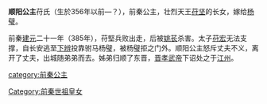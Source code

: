 {{unreferenced|time=2012-1-21}} 
{{東亞女性歷史人物
| 名稱=顺阳公主
| 身份=[[前秦|前秦]]公主
| 畫像=
| 說明=
| 姓=苻
| 名=
| 封爵=[[公主|公主]]
| 位號=
| 封號=顺阳公主
| 出生年=
| 逝世年=
| 諡號=
| 墳墓=
| 父親=[[苻坚|苻坚]]
| 同胞兄弟=
| 母親=
|}}


'''顺阳公主'''苻氏（生於356年以前—？），前秦公主，壮烈天王[[苻坚|苻坚]]的长女，嫁给[[杨璧_(前秦)|杨璧]]。

前秦[[建元_(苻坚)|建元]]二十一年（385年），苻堅兵败出走，后被[[姚苌|姚苌]]杀害。太子[[苻宏|苻宏]]无法支撑，自长安逃至[[下辨|下辨]]投靠驸马杨璧，被杨璧拒之门外。顺阳公主怒斥丈夫不义，离开了丈夫，出城随弟弟而去。姊弟归顺了东晋，[[晋孝武帝|晋孝武帝]]下诏处之于[[江州|江州]]。


[[category:前秦公主|category:前秦公主]]
[[Category:前秦世祖皇女|Category:前秦世祖皇女]]